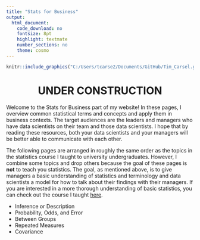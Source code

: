 ```yaml
---
title: "Stats for Business"
output:
  html_document:
    code_download: no
    fontsize: 8pt
    highlight: textmate
    number_sections: no
    theme: cosmo
---
```


```r
knitr::include_graphics("C:/Users/tcarse2/Documents/GitHub/Tim_Carsel.github.io/stats-comp.jpg")
```



<center>
# UNDER CONSTRUCTION
</center>

Welcome to the Stats for Business part of my website! In these pages, I overview common statistical terms and concepts and apply them in business contexts. The target audiences are the leaders and managers who have data scientists on their team and those data scientists. I hope that by reading these resources, both your data scientists and your managers will be better able to communicate with each other.

The following pages are arranged in roughly the same order as the topics in the statistics course I taught to university undergraduates. However, I combine some topics and drop others because the goal of these pages is **not** to teach you statistics. The goal, as mentioned above, is to give managers a basic understanding of statistics and terminology and data scientists a model for how to talk about their findings with their managers. If you are interested in a more thorough understanding of basic statistics, you can check out the course I taught [here](https://osf.io/um82z/). 

-	Inference or Description
-	Probability, Odds, and Error
-	Between Groups
-	Repeated Measures
-	Covariance
